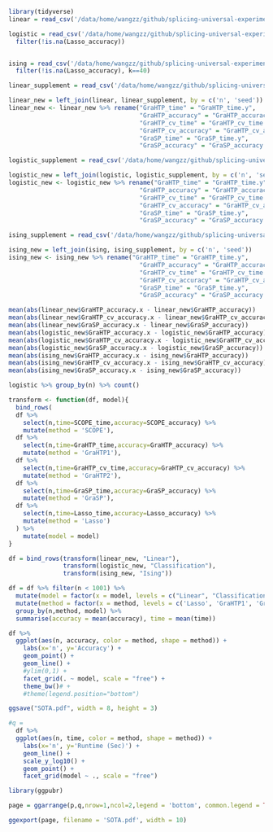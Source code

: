 ```r
library(tidyverse)
linear = read_csv('/data/home/wangzz/github/splicing-universal-experiment/total_experiment/results/linear_experiment.csv') %>% select(-...1) %>% filter(!is.na(Lasso_accuracy))

logistic = read_csv('/data/home/wangzz/github/splicing-universal-experiment/total_experiment/results/logistic_experiment.csv') %>% 
  filter(!is.na(Lasso_accuracy))


ising = read_csv('/data/home/wangzz/github/splicing-universal-experiment/total_experiment/results/ising_experiment.csv')  %>% 
  filter(!is.na(Lasso_accuracy), k==40)
```

```r
linear_supplement = read_csv('/data/home/wangzz/github/splicing-universal-experiment/total_experiment/results/linear_supplement.csv') %>% select(-...1) %>% filter(!is.na(GraHTP_accuracy))

linear_new = left_join(linear, linear_supplement, by = c('n', 'seed')) 
linear_new <- linear_new %>% rename("GraHTP_time" = "GraHTP_time.y",
                                    "GraHTP_accuracy" = "GraHTP_accuracy.y",
                                    "GraHTP_cv_time" = "GraHTP_cv_time.y",
                                    "GraHTP_cv_accuracy" = "GraHTP_cv_accuracy.y",
                                    "GraSP_time" = "GraSP_time.y",
                                    "GraSP_accuracy" = "GraSP_accuracy.y",)
```

```r
logistic_supplement = read_csv('/data/home/wangzz/github/splicing-universal-experiment/total_experiment/results/logistic_supplement.csv') %>% select(-...1) %>% filter(!is.na(GraHTP_accuracy))

logistic_new = left_join(logistic, logistic_supplement, by = c('n', 'seed')) 
logistic_new <- logistic_new %>% rename("GraHTP_time" = "GraHTP_time.y",
                                    "GraHTP_accuracy" = "GraHTP_accuracy.y",
                                    "GraHTP_cv_time" = "GraHTP_cv_time.y",
                                    "GraHTP_cv_accuracy" = "GraHTP_cv_accuracy.y",
                                    "GraSP_time" = "GraSP_time.y",
                                    "GraSP_accuracy" = "GraSP_accuracy.y",)
```
```r
ising_supplement = read_csv('/data/home/wangzz/github/splicing-universal-experiment/total_experiment/results/ising_supplement.csv') %>% select(-...1) %>% filter(!is.na(GraHTP_accuracy))

ising_new = left_join(ising, ising_supplement, by = c('n', 'seed')) 
ising_new <- ising_new %>% rename("GraHTP_time" = "GraHTP_time.y",
                                    "GraHTP_accuracy" = "GraHTP_accuracy.y",
                                    "GraHTP_cv_time" = "GraHTP_cv_time.y",
                                    "GraHTP_cv_accuracy" = "GraHTP_cv_accuracy.y",
                                    "GraSP_time" = "GraSP_time.y",
                                    "GraSP_accuracy" = "GraSP_accuracy.y",)
```


```r
mean(abs(linear_new$GraHTP_accuracy.x - linear_new$GraHTP_accuracy))
mean(abs(linear_new$GraHTP_cv_accuracy.x - linear_new$GraHTP_cv_accuracy))
mean(abs(linear_new$GraSP_accuracy.x - linear_new$GraSP_accuracy))
mean(abs(logistic_new$GraHTP_accuracy.x - logistic_new$GraHTP_accuracy))
mean(abs(logistic_new$GraHTP_cv_accuracy.x - logistic_new$GraHTP_cv_accuracy))
mean(abs(logistic_new$GraSP_accuracy.x - logistic_new$GraSP_accuracy))
mean(abs(ising_new$GraHTP_accuracy.x - ising_new$GraHTP_accuracy))
mean(abs(ising_new$GraHTP_cv_accuracy.x - ising_new$GraHTP_cv_accuracy))
mean(abs(ising_new$GraSP_accuracy.x - ising_new$GraSP_accuracy))
```



```r
logistic %>% group_by(n) %>% count()
```


```r
transform <- function(df, model){
  bind_rows(
  df %>% 
    select(n,time=SCOPE_time,accuracy=SCOPE_accuracy) %>% 
    mutate(method = 'SCOPE'),
  df %>% 
    select(n,time=GraHTP_time,accuracy=GraHTP_accuracy) %>% 
    mutate(method = 'GraHTP1'),
  df %>% 
    select(n,time=GraHTP_cv_time,accuracy=GraHTP_cv_accuracy) %>% 
    mutate(method = 'GraHTP2'),
  df %>% 
    select(n,time=GraSP_time,accuracy=GraSP_accuracy) %>% 
    mutate(method = 'GraSP'),
  df %>% 
    select(n,time=Lasso_time,accuracy=Lasso_accuracy) %>% 
    mutate(method = 'Lasso')
  ) %>% 
    mutate(model = model)
}

df = bind_rows(transform(linear_new, "Linear"),
               transform(logistic_new, "Classification"),
               transform(ising_new, "Ising"))
```

```r
df = df %>% filter(n < 1001) %>% 
  mutate(model = factor(x = model, levels = c("Linear", "Classification", "Ising"))) %>%
  mutate(method = factor(x = method, levels = c('Lasso', 'GraHTP1', 'GraHTP2', 'GraSP', 'SCOPE'))) %>% 
  group_by(n,method, model) %>% 
  summarise(accuracy = mean(accuracy), time = mean(time)) 
```
```r
df %>%
  ggplot(aes(n, accuracy, color = method, shape = method)) +
    labs(x='n', y='Accuracy') +
    geom_point() +
    geom_line() + 
    #ylim(0,1) +
    facet_grid(. ~ model, scale = "free") + 
    theme_bw()# + 
    #theme(legend.position="bottom")
```
```r
ggsave("SOTA.pdf", width = 8, height = 3)
```


```r
#q = 
  df %>% 
  ggplot(aes(n, time, color = method, shape = method)) +
    labs(x='n', y='Runtime (Sec)') +
    geom_line() +
    scale_y_log10() +
    geom_point() +
    facet_grid(model ~ ., scale = "free")
```

```r
library(ggpubr)

page = ggarrange(p,q,nrow=1,ncol=2,legend = 'bottom', common.legend = TRUE)

ggexport(page, filename = 'SOTA.pdf', width = 10)
```